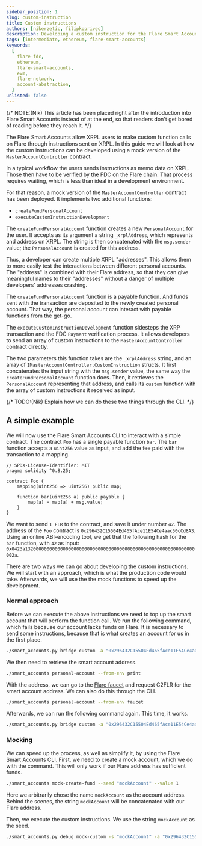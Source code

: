 ```yaml
---
sidebar_position: 1
slug: custom-instruction
title: Custom instructions
authors: [nikerzetic, filipkoprivec]
description: Developing a custom instruction for the Flare Smart Accounts.
tags: [intermediate, ethereum, flare-smart-accounts]
keywords:
  [
    flare-fdc,
    ethereum,
    flare-smart-accounts,
    evm,
    flare-network,
    account-abstraction,
  ]
unlisted: false
---
```


{/* NOTE:(Nik) This article has been placed right after the introduction into Flare Smart Accounts instead of at the end, so that readers don't get bored of reading before they reach it. */}


The Flare Smart Accounts allow XRPL users to make custom function calls on Flare through instructions sent on XRPL.
In this guide we will look at how the custom instructions can be developed using a mock version of the `MasterAccountController` contract.

In a typical workflow the users sends instructions as memo data on XRPL.
Those then have to be verified by the FDC on the Flare chain.
That process requires waiting, which is less than ideal in a development environment.

For that reason, a mock version of the `MasterAccountController` contract has been deployed.
It implements two additional functions:

- `createFundPersonalAccount`
- `executeCustomInstructionDevelopment`

The `createFundPersonalAccount` function creates a new `PersonalAccount` for the user.
It accepts as its argument a string `_xrplAddress`, which represents and address on XRPL.
The string is then concatenated with the `msg.sender` value;
the `PersonalAccount` is created for this address.

Thus, a developer can create multiple XRPL "addresses".
This allows them to more easily test the interactions between different personal accounts.
The "address" is combined with their Flare address, so that they can give meaningful names to their "addresses" without a danger of multiple developers' addresses crashing.

The `createFundPersonalAccount` function is a payable function.
And funds sent with the transaction are deposited to the newly created personal account.
That way, the personal account can interact with payable functions from the get-go.

The `executeCustomInstructionDevelopment` function sidesteps the XRP transaction and the FDC `Payment` verification process.
It allows developers to send an array of custom instructions to the `MasterAccountController` contract directly.

The two parameters this function takes are the `_xrplAddress` string, and an array of `IMasterAccountController.CustomInstruction` structs.
It first concatenates the input string with the `msg.sender` value, the same way the `createFundPersonalAccount` function does.
Then, it retrieves the `PersonalAccount` representing that address, and calls its `custom` function with the array of custom instructions it received as input.

{/* TODO:(Nik) Explain how we can do these two things through the CLI. */}

## A simple example

We will now use the Flare Smart Accounts CLI to interact with a simple contract.
The contract `Foo` has a single payable function `bar`.
The `bar` function accepts a `uint256` value as input, and add the fee paid with the transaction to a mapping.

```Solidity
// SPDX-License-Identifier: MIT
pragma solidity ^0.8.25;

contract Foo {
    mapping(uint256 => uint256) public map;

    function bar(uint256 a) public payable {
        map[a] = map[a] + msg.value;
    }
}
```

We want to send `1 FLR` to the contract, and save it under number `42`.
The address of the `Foo` contract is `0x296432C15504Ed465fAce11E54Ce4aac50cCd8A3`.
Using an online ABI-encoding tool, we get that the following hash for the `bar` function, with `42` as input: `0x0423a132000000000000000000000000000000000000000000000000000000000000002a`.

There are two ways we can go about developing the custom instructions.
We will start with an approach, which is what the production code would take.
Afterwards, we will use the the mock functions to speed up the development.

### Normal approach

Before we can execute the above instructions we need to top up the smart account that will perform the function call.
We run the following command, which fails because our account lacks funds on Flare.
It is necessary to send some instructions, because that is what creates an account for us in the first place.

```sh
./smart_accounts.py bridge custom -a "0x296432C15504Ed465fAce11E54Ce4aac50cCd8A3" -v 1 -d "0423a132000000000000000000000000000000000000000000000000000000000000002a"
```

We then need to retrieve the smart account address.

```sh
./smart_accounts personal-account --from-env print
```

With the address, we can go to the [Flare faucet](https://faucet.flare.network/coston2) and request C2FLR for the smart account address.
We can also do this through the CLI.

```sh
./smart_accounts personal-account --from-env faucet
```

Afterwards, we can run the following command again.
This time, it works.

```sh
./smart_accounts.py bridge custom -a "0x296432C15504Ed465fAce11E54Ce4aac50cCd8A3" -v 1 -d "0423a132000000000000000000000000000000000000000000000000000000000000002a"
```

### Mocking

We can speed up the process, as well as simplify it, by using the Flare Smart Accounts CLI.
First, we need to create a mock account, which we do with the command.
This will only work if our Flare address has sufficient funds.

```sh
./smart_accounts mock-create-fund --seed "mockAccount" --value 1
```

Here we arbitrarily chose the name `mockAccount` as the account address.
Behind the scenes, the string `mockAccount` will be concatenated with our Flare address.

Then, we execute the custom instructions.
We use the string `mockAccount` as the seed.

```sh
./smart_accounts.py debug mock-custom -s "mockAccount" -a "0x296432C15504Ed465fAce11E54Ce4aac50cCd8A3" -v 1 -d "0423a132000000000000000000000000000000000000000000000000000000000000002a"
```
